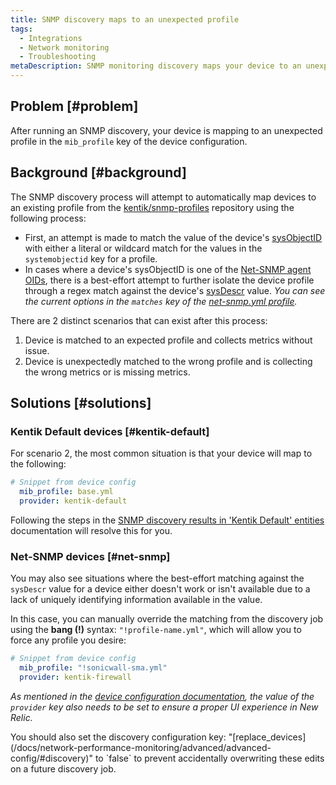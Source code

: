 ```yaml
---
title: SNMP discovery maps to an unexpected profile
tags:
  - Integrations
  - Network monitoring
  - Troubleshooting
metaDescription: SNMP monitoring discovery maps your device to an unexpected profile.
---
```


## Problem [#problem]

After running an SNMP discovery, your device is mapping to an unexpected profile in the `mib_profile` key of the device configuration.

## Background [#background]

The SNMP discovery process will attempt to automatically map devices to an existing profile from the [kentik/snmp-profiles](https://github.com/kentik/snmp-profiles) repository using the following process:

  * First, an attempt is made to match the value of the device's [sysObjectID](http://oid-info.com/get/1.3.6.1.2.1.1.2) with either a literal or wildcard match for the values in the `systemobjectid` key for a profile.
  * In cases where a device's sysObjectID is one of the [Net-SNMP agent OIDs](http://oid-info.com/get/1.3.6.1.4.1.8072.3.2), there is a best-effort attempt to further isolate the device profile through a regex match against the device's [sysDescr](http://oid-info.com/get/1.3.6.1.2.1.1.1) value. *You can see the current options in the `matches` key of the [net-snmp.yml profile](https://github.com/kentik/snmp-profiles/blob/main/profiles/kentik_snmp/_general/net-snmp.yml).*

There are 2 distinct scenarios that can exist after this process:

  1. Device is matched to an expected profile and collects metrics without issue.
  2. Device is unexpectedly matched to the wrong profile and is collecting the wrong metrics or is missing metrics.

## Solutions [#solutions]

### Kentik Default devices [#kentik-default]

For scenario 2, the most common situation is that your device will map to the following:

```yaml
# Snippet from device config
  mib_profile: base.yml
  provider: kentik-default
```

Following the steps in the [SNMP discovery results in 'Kentik Default' entities](/docs/network-performance-monitoring/troubleshooting/snmp-discovery-kentik-default) documentation will resolve this for you.

### Net-SNMP devices [#net-snmp]

You may also see situations where the best-effort matching against the `sysDescr` value for a device either doesn't work or isn't available due to a lack of uniquely identifying information available in the value.

In this case, you can manually override the matching from the discovery job using the **bang (!)** syntax: `"!profile-name.yml"`, which will allow you to force any profile you desire:

```yaml
# Snippet from device config
  mib_profile: "!sonicwall-sma.yml"
  provider: kentik-firewall
```

*As mentioned in the [device configuration documentation](/docs/network-performance-monitoring/advanced/advanced-config/#devices), the value of the `provider` key also needs to be set to ensure a proper UI experience in New Relic.*

<Callout variant="tip">
  You should also set the discovery configuration key: "[replace_devices](/docs/network-performance-monitoring/advanced/advanced-config/#discovery)" to `false` to prevent accidentally overwriting these edits on a future discovery job.
</Callout>
